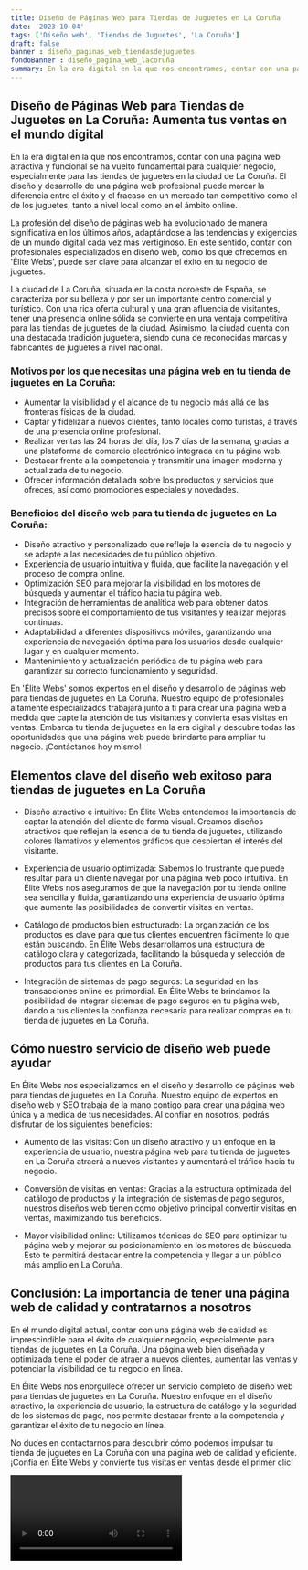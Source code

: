 ```yaml
---
title: Diseño de Páginas Web para Tiendas de Juguetes en La Coruña
date: '2023-10-04'
tags: ['Diseño web', 'Tiendas de Juguetes', 'La Coruña']
draft: false
banner : diseño_paginas_web_tiendasdejuguetes
fondoBanner : diseño_pagina_web_lacoruña
summary: En la era digital en la que nos encontramos, contar con una página web atractiva y funcional se ha vuelto fundamental para cualquier negocio, especialmente para las tiendas de juguetes en la ciudad de La Coruña. El diseño y desarrollo de una página web profesional puede marcar la diferencia entre el éxito y el fracaso en un mercado tan competitivo como el de los juguetes, tanto a nivel local como en el ámbito online. 
---
```


## Diseño de Páginas Web para Tiendas de Juguetes en La Coruña: Aumenta tus ventas en el mundo digital

En la era digital en la que nos encontramos, contar con una página web atractiva y funcional se ha vuelto fundamental para cualquier negocio, especialmente para las tiendas de juguetes en la ciudad de La Coruña. 
El diseño y desarrollo de una página web profesional puede marcar la diferencia entre el éxito y el fracaso en un mercado tan competitivo como el de los juguetes, tanto a nivel local como en el ámbito online. 

La profesión del diseño de páginas web ha evolucionado de manera significativa en los últimos años, adaptándose a las tendencias y exigencias de un mundo digital cada vez más vertiginoso. En este sentido, contar con profesionales especializados en diseño web, como los que ofrecemos en 'Élite Webs', puede ser clave para alcanzar el éxito en tu negocio de juguetes. 

La ciudad de La Coruña, situada en la costa noroeste de España, se caracteriza por su belleza y por ser un importante centro comercial y turístico. Con una rica oferta cultural y una gran afluencia de visitantes, tener una presencia online sólida se convierte en una ventaja competitiva para las tiendas de juguetes de la ciudad. Asimismo, la ciudad cuenta con una destacada tradición juguetera, siendo cuna de reconocidas marcas y fabricantes de juguetes a nivel nacional. 

### Motivos por los que necesitas una página web en tu tienda de juguetes en La Coruña:

- Aumentar la visibilidad y el alcance de tu negocio más allá de las fronteras físicas de la ciudad.
- Captar y fidelizar a nuevos clientes, tanto locales como turistas, a través de una presencia online profesional.
- Realizar ventas las 24 horas del día, los 7 días de la semana, gracias a una plataforma de comercio electrónico integrada en tu página web.
- Destacar frente a la competencia y transmitir una imagen moderna y actualizada de tu negocio.
- Ofrecer información detallada sobre los productos y servicios que ofreces, así como promociones especiales y novedades. 

### Beneficios del diseño web para tu tienda de juguetes en La Coruña:

- Diseño atractivo y personalizado que refleje la esencia de tu negocio y se adapte a las necesidades de tu público objetivo.
- Experiencia de usuario intuitiva y fluida, que facilite la navegación y el proceso de compra online.
- Optimización SEO para mejorar la visibilidad en los motores de búsqueda y aumentar el tráfico hacia tu página web.
- Integración de herramientas de analítica web para obtener datos precisos sobre el comportamiento de tus visitantes y realizar mejoras continuas.
- Adaptabilidad a diferentes dispositivos móviles, garantizando una experiencia de navegación óptima para los usuarios desde cualquier lugar y en cualquier momento.
- Mantenimiento y actualización periódica de tu página web para garantizar su correcto funcionamiento y seguridad. 

En 'Élite Webs' somos expertos en el diseño y desarrollo de páginas web para tiendas de juguetes en La Coruña. Nuestro equipo de profesionales altamente especializados trabajará junto a ti para crear una página web a medida que capte la atención de tus visitantes y convierta esas visitas en ventas.
Embarca tu tienda de juguetes en la era digital y descubre todas las oportunidades que una página web puede brindarte para ampliar tu negocio. ¡Contáctanos hoy mismo!

<GifSeo />

<Cta />

## Elementos clave del diseño web exitoso para tiendas de juguetes en La Coruña

- Diseño atractivo e intuitivo: En Élite Webs entendemos la importancia de captar la atención del cliente de forma visual. Creamos diseños atractivos que reflejan la esencia de tu tienda de juguetes, utilizando colores llamativos y elementos gráficos que despiertan el interés del visitante.

- Experiencia de usuario optimizada: Sabemos lo frustrante que puede resultar para un cliente navegar por una página web poco intuitiva. En Élite Webs nos aseguramos de que la navegación por tu tienda online sea sencilla y fluida, garantizando una experiencia de usuario óptima que aumente las posibilidades de convertir visitas en ventas.

- Catálogo de productos bien estructurado: La organización de los productos es clave para que tus clientes encuentren fácilmente lo que están buscando. En Élite Webs desarrollamos una estructura de catálogo clara y categorizada, facilitando la búsqueda y selección de productos para tus clientes en La Coruña.

- Integración de sistemas de pago seguros: La seguridad en las transacciones online es primordial. En Élite Webs te brindamos la posibilidad de integrar sistemas de pago seguros en tu página web, dando a tus clientes la confianza necesaria para realizar compras en tu tienda de juguetes en La Coruña.

## Cómo nuestro servicio de diseño web puede ayudar

En Élite Webs nos especializamos en el diseño y desarrollo de páginas web para tiendas de juguetes en La Coruña. Nuestro equipo de expertos en diseño web y SEO trabaja de la mano contigo para crear una página web única y a medida de tus necesidades. Al confiar en nosotros, podrás disfrutar de los siguientes beneficios:

- Aumento de las visitas: Con un diseño atractivo y un enfoque en la experiencia de usuario, nuestra página web para tu tienda de juguetes en La Coruña atraerá a nuevos visitantes y aumentará el tráfico hacia tu negocio.

- Conversión de visitas en ventas: Gracias a la estructura optimizada del catálogo de productos y la integración de sistemas de pago seguros, nuestros diseños web tienen como objetivo principal convertir visitas en ventas, maximizando tus beneficios.

- Mayor visibilidad online: Utilizamos técnicas de SEO para optimizar tu página web y mejorar su posicionamiento en los motores de búsqueda. Esto te permitirá destacar entre la competencia y llegar a un público más amplio en La Coruña.

## Conclusión: La importancia de tener una página web de calidad y contratarnos a nosotros

En el mundo digital actual, contar con una página web de calidad es imprescindible para el éxito de cualquier negocio, especialmente para tiendas de juguetes en La Coruña. Una página web bien diseñada y optimizada tiene el poder de atraer a nuevos clientes, aumentar las ventas y potenciar la visibilidad de tu negocio en línea.

En Élite Webs nos enorgullece ofrecer un servicio completo de diseño web para tiendas de juguetes en La Coruña. Nuestro enfoque en el diseño atractivo, la experiencia de usuario, la estructura de catálogo y la seguridad de los sistemas de pago, nos permite destacar frente a la competencia y garantizar el éxito de tu negocio en línea.

No dudes en contactarnos para descubrir cómo podemos impulsar tu tienda de juguetes en La Coruña con una página web de calidad y eficiente. ¡Confía en Élite Webs y convierte tus visitas en ventas desde el primer clic!

<Video />

<CtaBot job='Tiendas de Juguetes' city='La Coruña'/>

<Gmaps query='La Coruña+españa+maps' />